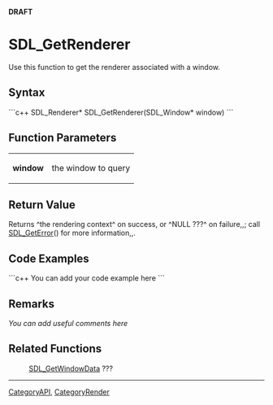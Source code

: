 <!-- pragma section-numbers off -->
<!-- pragma camelcase off -->
'''DRAFT'''

= SDL_GetRenderer =
Use this function to get the renderer associated with a window.


== Syntax ==
```c++
SDL_Renderer* SDL_GetRenderer(SDL_Window* window)
```

== Function Parameters ==
{|
|'''window'''
|the window to query
|}

== Return Value ==
Returns ^the rendering context^ on success, or ^NULL ???^ on failure,,; call [[SDL_GetError]]() for more information,,.

== Code Examples ==
```c++
You can add your code example here
```

== Remarks ==
''You can add useful comments here''

== Related Functions ==
:[[SDL_GetWindowData]] ???

----
[[CategoryAPI]], [[CategoryRender]]
